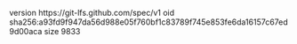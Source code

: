 version https://git-lfs.github.com/spec/v1
oid sha256:a93fd9f947da56d988e05f760bf1c83789f745e853fe6da16157c67ed9d00aca
size 9833
